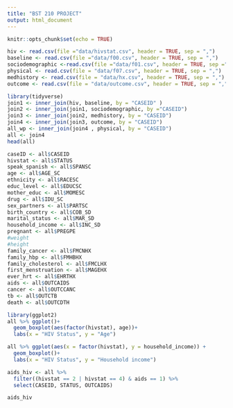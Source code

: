 ---
title: "BST 210 PROJECT"
output: html_document
---

```{r setup, include=FALSE}
knitr::opts_chunk$set(echo = TRUE)
```


```{r}
hiv <- read.csv(file ="data/hivstat.csv", header = TRUE, sep = ",")
baseline <- read.csv(file ="data/f00.csv", header = TRUE, sep = ",")
sociodemographic <-read.csv(file ="data/f01.csv", header = TRUE, sep =",")
physical <- read.csv(file = "data/f07.csv", header = TRUE, sep = ",")
medhistory <- read.csv(file = "data/hx.csv", header = TRUE, sep = ",")
outcome <- read.csv(file = "data/outcome.csv", header = TRUE, sep = ",")

library(tidyverse)
join1 <- inner_join(hiv, baseline, by = "CASEID" )
join2 <- inner_join(join1, sociodemographic, by ="CASEID")
join3 <- inner_join(join2, medhistory, by = "CASEID")
join4 <- inner_join(join3, outcome, by = "CASEID")
all_wp <- inner_join(join4 , physical, by = "CASEID")
all <- join4
head(all)

caseID <- all$CASEID
hivstat <- all$STATUS
speak_spanish <- all$SPANSC
age <- all$AGE_SC
ethnicity <- all$RACESC
educ_level <- all$EDUCSC
mother_educ <- all$MOMESC
drug <- all$IDU_SC
sex_partners <- all$PARTSC
birth_country <- all$COB_SD
marital_status <- all$MAR_SD
household_income <- all$INC_SD
pregnant <- all$PREGPE
#weight
#height
family_cancer <- all$FMCNHX
family_hbp <- all$FMHBHX
family_cholesterol <- all$FMCLHX
first_menstruation <- all$MAGEHX
ever_hrt <- all$EHRTHX
aids <- all$OUTCAIDS
cancer <- all$OUTCCANC
tb <- all$OUTCTB
death <- all$OUTCDTH


```
```{r}
library(ggplot2)
all %>% ggplot()+
  geom_boxplot(aes(factor(hivstat), age))+
  labs(x = "HIV Status", y = "Age")

all %>% ggplot(aes(x = factor(hivstat), y = household_income)) +
  geom_boxplot()+
  labs(x = "HIV Status", y = "Household income")

```

```{r}
aids_hiv <- all %>%
  filter((hivstat == 2 | hivstat == 4) & aids == 1) %>%
  select(CASEID, STATUS, OUTCAIDS)

aids_hiv

```